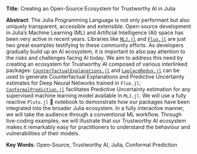 **Title**: Creating an Open-Source Ecosystem for Trustworthy AI in Julia

**Abstract**: The Julia Programming Language is not only performant but also uniquely transparent, accessible and extensible. Open-source development in Julia's Machine Learning (ML) and Artificial Intelligence (AI) space has been very active in recent years. Libraries like [`MLJ.jl`](https://alan-turing-institute.github.io/MLJ.jl/dev/) and [`Flux.jl`](https://fluxml.ai/) are just two great examples testifying to these community efforts. As developers gradually build up an AI ecosystem, it is important to also pay attention to the risks and challenges facing AI today. We aim to address this need by creating an ecosystem for Trustworthy AI composed of various interlinked packages: [`CounterfactualExplanations.jl`](https://github.com/pat-alt/CounterfactualExplanations.jl) and [`LaplaceRedux.jl`](https://github.com/pat-alt/LaplaceRedux.jl) can be used to generate Counterfactual Explanations and Predictive Uncertainty estimates for Deep Neural Networks trained in `Flux.jl`; [`ConformalPrediction.jl`](https://github.com/pat-alt/ConformalPrediction.jl) facilitates Predictive Uncertainty estimation for any supervised machine learning model available in `MLJ.jl`. We will use a fully reactive `Pluto.jl` 🎈 notebook to demonstrate how our packages have been integrated into the broader Julia ecosystem. In a fully interactive manner, we will take the audience through a conventional ML workflow. Through live-coding examples, we will illustrate that our Trustworthy AI ecosystem makes it remarkably easy for practitioners to understand the behaviour and vulnerabilities of their models.

**Key Words**: Open-Source, Trustworthy AI, Julia, Conformal Prediction